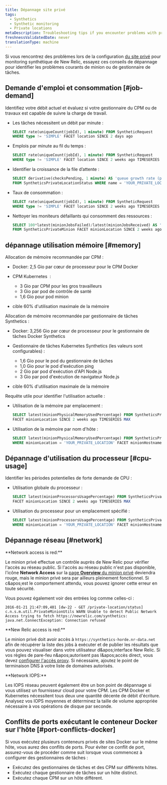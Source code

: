 ```yaml
---
title: Dépannage site privé
tags:
  - Synthetics
  - Synthetic monitoring
  - Private locations
metaDescription: Troubleshooting tips if you encounter problems with private locations or private minions or job managers with synthetic monitoring in New Relic.
freshnessValidatedDate: never
translationType: machine
---
```


Si vous rencontrez des problèmes lors de la configuration [du site privé](/docs/synthetics/new-relic-synthetics/private-locations/private-locations-overview-monitor-internal-sites-add-new-locations) pour monitoring synthétique de New Relic, essayez ces conseils de dépannage pour identifier les problèmes courants de minion ou de gestionnaire de tâches.

## Demande d'emploi et consommation [#job-demand]

Identifiez votre débit actuel et évaluez si votre gestionnaire du CPM ou de travaux est capable de suivre la charge de travail.

* Les tâches nécessitent un débit par minute :

  ```sql
  SELECT rate(uniqueCount(jobId), 1 minute) FROM SyntheticRequest 
  WHERE type != 'SIMPLE' FACET location SINCE 2 days ago
  ```

* Emplois par minute au fil du temps :

  ```sql
  SELECT rate(uniqueCount(jobId), 1 minute) FROM SyntheticRequest 
  WHERE type != 'SIMPLE' FACET location SINCE 2 weeks ago TIMESERIES
  ```

* Identifier la croissance de la file d’attente :

  ```sql
  SELECT derivative(checksPending, 1 minute) AS 'queue growth rate (per minute)' 
  FROM SyntheticsPrivateLocationStatus WHERE name = 'YOUR_PRIVATE_LOCATION' SINCE 2 days ago TIMESERIES
  ```

* Taux de consommation :

  ```sql
  SELECT rate(uniqueCount(jobId), 1 minute) FROM SyntheticRequest 
  WHERE type != 'SIMPLE' FACET location SINCE 2 weeks ago TIMESERIES
  ```

* Nettoyer les moniteurs défaillants qui consomment des ressources :

  ```sql
  SELECT 100*latest(minionJobsFailed)/latest(minionJobsReceived) AS 'job failure rate (%)' 
  FROM SyntheticsPrivateMinion FACET minionLocation SINCE 2 weeks ago TIMESERIES MAX
  ```

## dépannage utilisation mémoire [#memory]

Allocation de mémoire recommandée par CPM :

* Docker: 2,5 Gio par cœur de processeur pour le CPM Docker

* CPM Kubernetes  :

  * 3 Gio par CPM pour les gros travailleurs
  * 3 Gio par pod de contrôle de santé
  * 1,6 Gio pour pod minion

* cible 60% d'utilisation maximale de la mémoire

Allocation de mémoire recommandée par gestionnaire de tâches Synthetics :

* Docker: 3,256 Gio par cœur de processeur pour le gestionnaire de tâches Docker Synthetics

* Gestionnaire de tâches Kubernetes Synthetics (les valeurs sont configurables) :

  * 1,6 Gio pour le pod du gestionnaire de tâches
  * 1,0 Gio pour le pod d'exécution ping
  * 2 Gio par pod d'exécution d'API Node.js
  * 3 Gio par pod d'exécution de navigateur Node.js

* cible 60% d'utilisation maximale de la mémoire

Requête utile pour identifier l'utilisation actuelle :

* Utilisation de la mémoire par emplacement :

  ```sql
  SELECT latest(minionPhysicalMemoryUsedPercentage) FROM SyntheticsPrivateMinion
  FACET minionLocation SINCE 2 weeks ago TIMESERIES MAX
  ```

* Utilisation de la mémoire par nom d'hôte :

  ```sql
  SELECT latest(minionPhysicalMemoryUsedPercentage) FROM SyntheticsPrivateMinion 
  WHERE minionLocation = 'YOUR_PRIVATE_LOCATION' FACET minionHostname SINCE 2 weeks ago TIMESERIES MAX
  ```

## Dépannage d'utilisation du processeur [#cpu-usage]

Identifier les périodes potentielles de forte demande de CPU :

* Utilisation globale du processeur :

  ```sql
  SELECT latest(minionProcessorsUsagePercentage) FROM SyntheticsPrivateMinion 
  FACET minionLocation SINCE 2 weeks ago TIMESERIES MAX
  ```

* Utilisation du processeur pour un emplacement spécifié :

  ```sql
  SELECT latest(minionProcessorsUsagePercentage) FROM SyntheticsPrivateMinion 
  WHERE minionLocation = 'YOUR_PRIVATE_LOCATION' FACET minionHostname SINCE 2 weeks ago TIMESERIES MAX
  ```

## Dépannage réseau [#network]

<DNT>
  **Network access is red:**
</DNT>

Le minion privé effectue un contrôle auprès de New Relic pour vérifier l'accès au réseau public. Si l'accès au réseau public n'est pas disponible, l'icône <DNT>**Network Access**</DNT> sur la [page <DNT>**Overview**</DNT> du minion privé](/docs/synthetics/new-relic-synthetics/pages/synthetics-overview-page-view-monitors-performance) deviendra rouge, mais le minion privé sera par ailleurs pleinement fonctionnel. Si c&amp;apos;est le comportement attendu, vous pouvez ignorer cette erreur en toute sécurité.

Vous pouvez également voir des entrées log comme celles-ci :

```log
2016-01-21 21:47:09,401 [dw-22 - GET /private-location/status] c.n.s.m.util.PrivateMinionUtils WARN Unable to detect Public Network Access trying to fetch https://newrelic.com/synthetics: java.net.ConnectException: Connection refused
```

<DNT>
  **New Relic access is red:**
</DNT>

Le minion privé doit avoir accès à `https://synthetics-horde.nr-data.net` afin de récupérer la liste des jobs à exécuter et de publier les résultats que vous pouvez visualiser dans votre utilisateur d&amp;apos;interface New Relic. Si vos règles de pare-feu n&amp;apos;autorisent pas l&amp;apos;accès direct, vous devez [configurer l'accès proxy](/docs/synthetics/new-relic-synthetics/private-locations/install-configure-private-minions). Si nécessaire, ajoutez le point de terminaison DNS à votre liste de domaines autorisés.

<DNT>
  **Network IOPS:**
</DNT>

Les IOPS réseau peuvent également être un bon point de dépannage si vous utilisez un fournisseur cloud pour votre CPM. Les CPM Docker et Kubernetes nécessitent tous deux une quantité décente de débit d'écriture. Analysez vos IOPS moyennes et déterminez la taille de volume appropriée nécessaire à vos opérations de disque par seconde.

## Conflits de ports exécutant le conteneur Docker sur l'hôte [#port-conflicts-docker]

Si vous exécutez plusieurs conteneurs privés de sites Docker sur le même hôte, vous aurez des conflits de ports. Pour éviter ce conflit de port, assurez-vous de procéder comme suit lorsque vous commencez à configurer des gestionnaires de tâches :

* Exécutez des gestionnaires de tâches et des CPM sur différents hôtes.
* Exécutez chaque gestionnaire de tâches sur un hôte distinct.
* Exécutez chaque CPM sur un hôte différent.